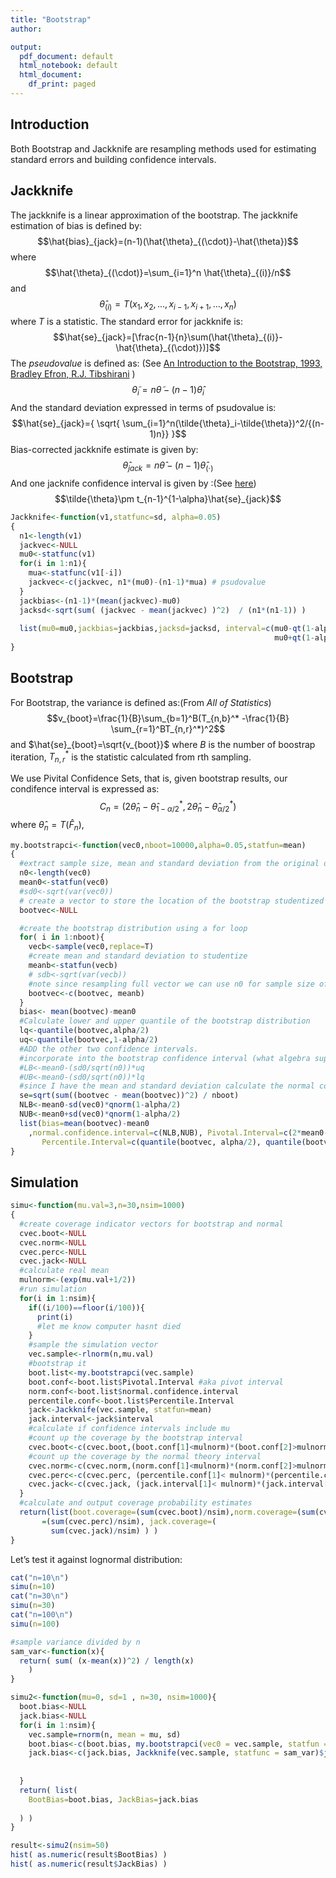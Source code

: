---
title: "Bootstrap"
author:

output:
  pdf_document: default
  html_notebook: default
  html_document:
    df_print: paged
---

## Introduction 
Both Bootstrap and Jackknife are resampling methods used for estimating standard errors and building confidence intervals. 


## Jackknife 
The jackknife is a linear approximation of the bootstrap. 
The jackknife estimation of bias is defined by:
$$\hat{bias}_{jack}=(n-1)(\hat{\theta}_{(\cdot)}-\hat{\theta})$$
where
$$\hat{\theta}_{(\cdot)}=\sum_{i=1}^n \hat{\theta}_{(i)}/n$$
and
$$\hat{\theta}_{(i)}=T(x_1, x_2,...,x_{i-1}, x_{i+1}, ..., x_n)$$
where $T$ is a statistic. 
The standard error for jackknife is:
$$\hat{se}_{jack}=[\frac{n-1}{n}\sum(\hat{\theta}_{(i)}-\hat{\theta}_{(\cdot)})]$$
The *pseudovalue* is defined as: (See [An Introduction to the Bootstrap, 1993, Bradley Efron, R.J. Tibshirani](https://books.google.com/books?id=gLlpIUxRntoC&lpg=PR14&ots=A9yt_5N5y8&lr&pg=PA141#v=onepage&q&f=false) )
$$\tilde{\theta}_i=n\tilde{\theta}-(n-1)\hat{\theta}_i$$
And the standard deviation expressed in terms of psudovalue is:
$$\hat{se}_{jack}={ \sqrt{ \sum_{i=1}^n(\tilde{\theta}_i-\tilde{\theta})^2/{(n-1)n}} }$$
Bias-corrected jackknife estimate is given by:
$$ \hat{\theta}_{jack}=n\hat{\theta}-(n-1)\hat{\theta}_{(\cdot)}$$
And one jacknife confidence interval is given by :(See [here](https://books.google.com/books?id=gLlpIUxRntoC&lpg=PR14&ots=A9yt_5N5y8&lr&pg=PA145#v=onepage&q&f=false))
$$\tilde{\theta}\pm t_{n-1}^{1-\alpha}\hat{se}_{jack}$$
```{r}
Jackknife<-function(v1,statfunc=sd, alpha=0.05)
{
  n1<-length(v1)
  jackvec<-NULL
  mu0<-statfunc(v1)
  for(i in 1:n1){
    mua<-statfunc(v1[-i])
    jackvec<-c(jackvec, n1*(mu0)-(n1-1)*mua) # psudovalue 
  }
  jackbias<-(n1-1)*(mean(jackvec)-mu0)
  jacksd<-sqrt(sum( (jackvec - mean(jackvec) )^2)  / (n1*(n1-1)) ) 
  
  list(mu0=mu0,jackbias=jackbias,jacksd=jacksd, interval=c(mu0-qt(1-alpha, df=n1-1)*jacksd,
                                                           mu0+qt(1-alpha, df=n1-1)*jacksd))
}


```
## Bootstrap 
For Bootstrap, the variance is defined as:(From *All of Statistics*)
$$v_{boot}=\frac{1}{B}\sum_{b=1}^B(T_{n,b}^* -\frac{1}{B} \sum_{r=1}^BT_{n,r}^*)^2$$
and $\hat{se}_{boot}=\sqrt{v_{boot}}$
where $B$ is the number of boostrap iteration, $T_{n,r}^*$ is the statistic calculated from rth sampling. 

We use Pivital Confidence Sets, that is, given bootstrap results, our condifence interval is expressed as:
$$C_n=(2\hat{\theta}_n-\hat{\theta}_{1-\alpha/2}^*, 2\hat{\theta}_n-\hat{\theta}_{\alpha/2}^*)$$
where $\hat{\theta}_n= T(\hat{F}_n)$, 
```{r}
my.bootstrapci<-function(vec0,nboot=10000,alpha=0.05,statfun=mean)
{
  #extract sample size, mean and standard deviation from the original data
  n0<-length(vec0)
  mean0<-statfun(vec0)
  #sd0<-sqrt(var(vec0))
  # create a vector to store the location of the bootstrap studentized deviation vector
  bootvec<-NULL

  #create the bootstrap distribution using a for loop
  for( i in 1:nboot){
    vecb<-sample(vec0,replace=T)
    #create mean and standard deviation to studentize
    meanb<-statfun(vecb)
    # sdb<-sqrt(var(vecb))
    #note since resampling full vector we can use n0 for sample size of vecb
    bootvec<-c(bootvec, meanb)
  }
  bias<- mean(bootvec)-mean0
  #Calculate lower and upper quantile of the bootstrap distribution
  lq<-quantile(bootvec,alpha/2)
  uq<-quantile(bootvec,1-alpha/2)
  #ADD the other two confidence intervals.
  #incorporate into the bootstrap confidence interval (what algebra supports this?) and output result
  #LB<-mean0-(sd0/sqrt(n0))*uq
  #UB<-mean0-(sd0/sqrt(n0))*lq
  #since I have the mean and standard deviation calculate the normal confidence interval here as well
  se=sqrt(sum((bootvec - mean(bootvec))^2) / nboot)
  NLB<-mean0-sd(vec0)*qnorm(1-alpha/2)
  NUB<-mean0+sd(vec0)*qnorm(1-alpha/2)
  list(bias=mean(bootvec)-mean0
    ,normal.confidence.interval=c(NLB,NUB), Pivotal.Interval=c(2*mean0-uq, 2*mean0-lq), 
       Percentile.Interval=c(quantile(bootvec, alpha/2), quantile(bootvec, 1-alpha/2)))
}

```

## Simulation


```{r}
simu<-function(mu.val=3,n=30,nsim=1000)
{
  #create coverage indicator vectors for bootstrap and normal
  cvec.boot<-NULL
  cvec.norm<-NULL
  cvec.perc<-NULL
  cvec.jack<-NULL
  #calculate real mean
  mulnorm<-(exp(mu.val+1/2))
  #run simulation
  for(i in 1:nsim){
    if((i/100)==floor(i/100)){
      print(i)
      #let me know computer hasnt died
    }
    #sample the simulation vector
    vec.sample<-rlnorm(n,mu.val)
    #bootstrap it
    boot.list<-my.bootstrapci(vec.sample)
    boot.conf<-boot.list$Pivotal.Interval #aka pivot interval 
    norm.conf<-boot.list$normal.confidence.interval
    percentile.conf<-boot.list$Percentile.Interval
    jack<-Jackknife(vec.sample, statfun=mean)
    jack.interval<-jack$interval
    #calculate if confidence intervals include mu
    #count up the coverage by the bootstrap interval
    cvec.boot<-c(cvec.boot,(boot.conf[1]<mulnorm)*(boot.conf[2]>mulnorm))
    #count up the coverage by the normal theory interval
    cvec.norm<-c(cvec.norm,(norm.conf[1]<mulnorm)*(norm.conf[2]>mulnorm))
    cvec.perc<-c(cvec.perc, (percentile.conf[1]< mulnorm)*(percentile.conf[2]>mulnorm) )
    cvec.jack<-c(cvec.jack, (jack.interval[1]< mulnorm)*(jack.interval[2]>mulnorm))
  }
  #calculate and output coverage probability estimates
  return(list(boot.coverage=(sum(cvec.boot)/nsim),norm.coverage=(sum(cvec.norm)/nsim), perc.coverage
       =(sum(cvec.perc)/nsim), jack.coverage=(
         sum(cvec.jack)/nsim) ) )
}

```

Let's test it against lognormal distribution:
```{r}
cat("n=10\n")
simu(n=10)
cat("n=30\n")
simu(n=30)
cat("n=100\n")
simu(n=100)
```


```{r}
#sample variance divided by n 
sam_var<-function(x){
  return( sum( (x-mean(x))^2) / length(x)
    )
}
```

```{r}
simu2<-function(mu=0, sd=1 , n=30, nsim=1000){
  boot.bias<-NULL
  jack.bias<-NULL
  for(i in 1:nsim){
    vec.sample=rnorm(n, mean = mu, sd)
    boot.bias<-c(boot.bias, my.bootstrapci(vec0 = vec.sample, statfun = sam_var)$bias )
    jack.bias<-c(jack.bias, Jackknife(vec.sample, statfunc = sam_var)$jackbias )
                 
                 
  }
  return( list(
    BootBias=boot.bias, JackBias=jack.bias
    
  ) )
}
```

```{r}
result<-simu2(nsim=50)
hist( as.numeric(result$BootBias) )
hist( as.numeric(result$JackBias) )
```

